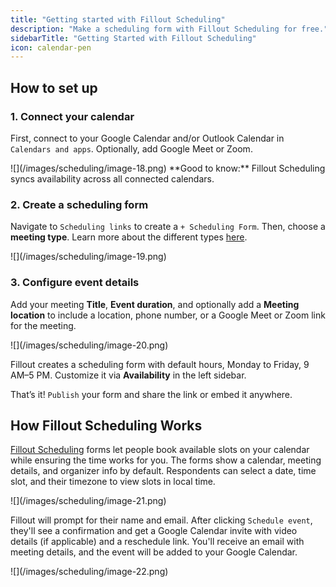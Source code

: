 ```yaml
---
title: "Getting started with Fillout Scheduling"
description: "Make a scheduling form with Fillout Scheduling for free."
sidebarTitle: "Getting Started with Fillout Scheduling"
icon: calendar-pen
---
```


## How to set up

### 1. Connect your calendar

First, connect to your Google Calendar and/or Outlook Calendar in `Calendars and apps`. Optionally, add Google Meet or Zoom.

<Frame>
  ![](/images/scheduling/image-18.png)
</Frame>

<Check>
**Good to know:** Fillout Scheduling syncs availability across all connected calendars.
</Check>

### 2. Create a scheduling form

Navigate to `Scheduling links` to create a `+ Scheduling Form`. Then, choose a **meeting type**. Learn more about the different types [here](/event-types).

<Frame style={{ width: '432px' , height: '237px' }}>
  ![](/images/scheduling/image-19.png)
</Frame>

### 3. Configure event details

Add your meeting **Title**, **Event duration**, and optionally add a **Meeting location** to include a location, phone number, or a Google Meet or Zoom link for the meeting.

<Frame>
  ![](/images/scheduling/image-20.png)
</Frame>

Fillout creates a scheduling form with default hours, Monday to Friday, 9 AM–5 PM. Customize it via **Availability** in the left sidebar.

That’s it! `Publish` your form and share the link or embed it anywhere.

## How Fillout Scheduling Works

[Fillout Scheduling](https://www.fillout.com/scheduling) forms let people book available slots on your calendar while ensuring the time works for you. The forms show a calendar, meeting details, and organizer info by default. Respondents can select a date, time slot, and their timezone to view slots in local time.

<Frame style={{ width: '576px' , height: '345px' }}>
  ![](/images/scheduling/image-21.png)
</Frame>

Fillout will prompt for their name and email. After clicking `Schedule event`, they'll see a confirmation and get a Google Calendar invite with video details (if applicable) and a reschedule link. You'll receive an email with meeting details, and the event will be added to your Google Calendar.

<Frame style={{ width: '576px' , height: '261px' }}>
  ![](/images/scheduling/image-22.png)
</Frame>
